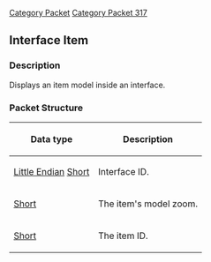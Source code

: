 [[Category Packet]]
[[Category Packet 317]]
{{packet|name=Interface item|description=Displays an item model inside an interface.|opcode=246|type=Fixed|length=6|revision=317}}
== Interface Item ==

=== Description ===

Displays an item model inside an interface.

=== Packet Structure ===

{| border=2
! Data type
! Description
|-
| [[Data Types#Little Endian|Little Endian]] [[Data Types#Standard data types|Short]] || Interface ID.
|-
| [[Data Types#Standard data types|Short]] || The item's model zoom.
|-
| [[Data Types#Standard data types|Short]] || The item ID.
|}